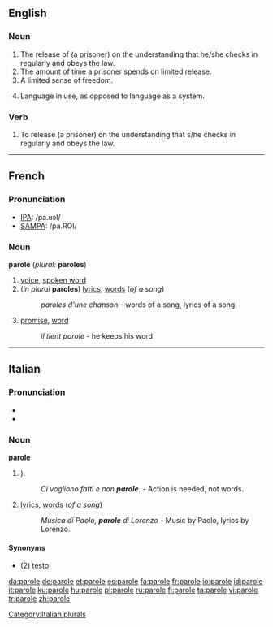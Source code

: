 {{see|Parole}}
==English==

===Noun===
{{en-noun}}

# The release of (a prisoner) on the understanding that he/she checks in regularly and obeys the law.
# The amount of time a prisoner spends on limited release.
# A limited sense of freedom.
# {{lingustics}} Language in use, as opposed to language as a system.

===Verb===
{{en-verb|parol|ing}}

# {{transitive}} To release (a prisoner) on the understanding that s/he checks in regularly and obeys the law.

----

==French==

===Pronunciation===
*[[w:IPA|IPA]]: /pa.ʁɔl/
*[[w:SAMPA|SAMPA]]: /pa.ROl/

===Noun===
'''parole''' {{f}} (''plural:'' '''paroles''')

# [[voice]], [[spoken word]]
# (''in plural'' '''paroles''') [[lyrics]], [[word]]s (''of a song'')
#:''paroles d'une chanson'' - words of a song, lyrics of a song
# [[promise]], [[word]]
#:''il tient parole'' - he keeps his word

----

==Italian==

===Pronunciation===
*{{IPA|/paɾɔle/}}
*{{SAMPA|/pa4Ole/}}

===Noun===
'''[[parole]]''' {{f}} {{p}}

# {{plural of|[[parola#Italian|parola]] ([[word]]}}).
#: ''Ci vogliono fatti e non '''parole'''.'' - Action is needed, not words.
# [[lyrics]], [[word]]s (''of a song'')
#: ''Musica di Paolo, '''parole''' di Lorenzo'' - Music by Paolo, lyrics by Lorenzo.

====Synonyms====
*(2) [[testo]]

[[Category:Italian plurals]]

[[da:parole]]
[[de:parole]]
[[et:parole]]
[[es:parole]]
[[fa:parole]]
[[fr:parole]]
[[io:parole]]
[[id:parole]]
[[it:parole]]
[[ku:parole]]
[[hu:parole]]
[[pl:parole]]
[[ru:parole]]
[[fi:parole]]
[[ta:parole]]
[[vi:parole]]
[[tr:parole]]
[[zh:parole]]